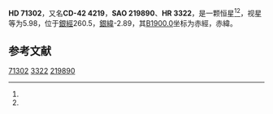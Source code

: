 {{Starbox begin
| name = HD 71302
}}
{{Starbox observe
| epoch = [[J2000.0|J2000.0]]
| constell = {{星座名待查}}<ref name=SIMBAD>{{cite web
 | url=http://simbad.u-strasbg.fr/simbad/sim-id?Ident=HR+3322
 | title=Pulsating variable Star
 | publisher=Centre de Données astronomiques de Strasbourg
 | work=SIMBAD
 | accessdate=2012-07-13
 | archive-date=2016-03-19
 | archive-url=https://web.archive.org/web/20160319044336/http://simbad.u-strasbg.fr/simbad/sim-id?Ident=HR+3322
 | dead-url=no
 }}</ref><ref name=DATA>{{cite web
 | url=http://vizier.u-strasbg.fr/viz-bin/VizieR-5?-out.add=.&-source=5050&-corr=PK=HR&-out.max=9999&HR=3322
 | title=VizieR Detailed Page
 | accessdate=2012-07-13
 | archive-date=2016-03-04
 | archive-url=https://web.archive.org/web/20160304222625/http://vizier.u-strasbg.fr/viz-bin/VizieR-5?-out.add=.&-source=5050&-corr=PK=HR&-out.max=9999&HR=3322
 | dead-url=no
 }}</ref>
| 星官 = 
| ra = {{RA|8|24|57.2}}<ref name=SIMBAD /><ref name=DATA />
| dec = {{DEC|-42|46|10}}<ref name=SIMBAD /><ref name=DATA />
| appmag_v = 5.98<ref name=SIMBAD /><ref name=DATA />
}}
{{Starbox character
| class = B3V<ref name=SIMBAD /><ref name=DATA />
| b-v = -0.17<ref name=SIMBAD /><ref name=DATA />
| u-b = -0.69<ref name=SIMBAD /><ref name=DATA />
| r-i = <ref name=SIMBAD /><ref name=DATA />
| variable = 
}}
{{Starbox astrometry
| radial_v = -0.69
| prop_mo_ra = 23
| parallax = 
| p_error = 
}}
{{Starbox catalog
| names =CD-42 4219，[[SAO星表|SAO]] 219890，[[HD星表|HD]] 71302，[[HR星表|HR]] 3322}}
{{Starbox reference |Simbad=HR+3322}}
{{Starbox end}}

'''HD 71302'''，又名'''CD-42 4219'''，'''SAO 219890'''、'''HR 3322'''，是一颗恒星<ref name=SIMBAD /><ref name=DATA />，视星等为5.98，位于[[銀道座標系|銀經]]260.5，[[銀道座標系|銀緯]]-2.89，其[[B1900.0|B1900.0]]坐标为赤經{{RA|8|21|29.6}}，赤緯{{DEC|-42|-2.89|39}}。

== 参考文献 ==
{{reflist}}

{{star-stub}}

[[Category:HD和HDE天體|71302]]
[[Category:HR天體|3322]]
[[Category:SAO天體|219890]]